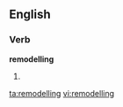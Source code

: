 ==English==

===Verb===
'''remodelling'''

# {{present participle of|[[remodel]]}}

[[ta:remodelling]]
[[vi:remodelling]]
